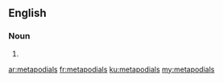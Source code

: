==English==

===Noun===
{{head|en|plural}}

# {{plural of|metapodial|lang=en}}

[[ar:metapodials]]
[[fr:metapodials]]
[[ku:metapodials]]
[[my:metapodials]]